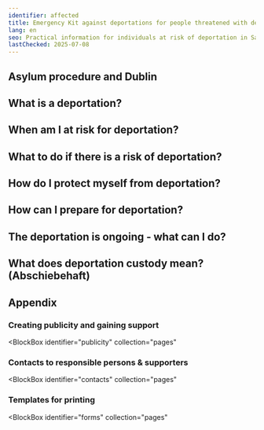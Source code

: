 ```yaml
---
identifier: affected
title: Emergency Kit against deportations for people threatened with deportation
lang: en
seo: Practical information for individuals at risk of deportation in Saxony – rights, emergency contacts, conduct and support options
lastChecked: 2025-07-08
---
```


<Block identifier="kit-intro" />

<Block identifier="kit-advice" />

## Asylum procedure and Dublin

<Block identifier="kit-procedure-dublin" />

## What is a deportation?

<Block identifier="kit-deportation-definition" />

## When am I at risk for deportation?

<Block identifier="kit-deportation-risk" />

## What to do if there is a risk of deportation?

<Block identifier="kit-stress" />

<Block identifier="kit-residence" />

## How do I protect myself from deportation?

<Block identifier="kit-prevent-deportation" />

## How can I prepare for deportation?

<Block identifier="kit-prepare-deportation" />

## The deportation is ongoing - what can I do?

<Block identifier="kit-police" />

<Block identifier="kit-ongoing-deportation" />

## What does deportation custody mean? (Abschiebehaft)

<Block identifier="kit-detention" />

## Appendix

<Block identifier="kit-outro" />

###  Creating publicity and gaining support

<BlockBox
  identifier="publicity"
  collection="pages"
>
  <Block
    identifier="publicity"
    collection="pages"
  />
</BlockBox>

### Contacts to responsible persons & supporters

<BlockBox
  identifier="contacts"
  collection="pages"
>
  <Block
    identifier="contacts"
    collection="pages"
  />
</BlockBox>

### Templates for printing

<BlockBox
  identifier="forms"
  collection="pages"
>
  <Block
    identifier="forms"
    collection="pages"
  />
</BlockBox>
